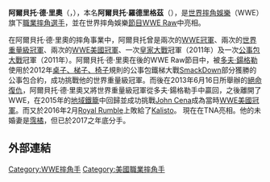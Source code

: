 {{NoteTA
| 1 = zh-hans:阿尔韦托·德尔·里奥;zh-hant:阿爾貝托·德·里奧
| 2 = zh-hans:阿尔韦托;zh-hant:阿爾貝托
}}
{{Infobox Pro Wrestler
| name=阿爾貝托·德·里奧
| image=ADR in April 2016.jpg
| names = El Hijo de Dos Caras<br />El Dorado<br />Dos Caras, Jr.<br />Dos Caras<br />Dos<br />Dorado<br />'''Alberto Del Rio'''
| birthname = 阿爾貝托·羅德里格茲
| nickname = 
| height={{height|ft=6|in=5}}
| weight={{convert|239|lb|kg|abbr=on}}
| birth_date={{birth date and age|mf=yes|1977|5|25}}
| birth_place={{MEX}}[[聖路易斯波托西州|聖路易斯波托西州]][[聖路易斯波托西市|聖路易斯波托西市]]
| death_date=
| death_place=
| resides={{USA}}[[佛羅里達州|佛羅里達州]][[希爾斯波羅縣_(佛羅里達州)|希爾斯波羅縣]][[坦帕_(佛羅里達州)|坦帕]]
| billed={{MEX}}[[聖路易斯波托西州|聖路易斯波托西州]][[聖路易斯波托西市|聖路易斯波托西市]]
| trainer=Greco-Roman<br />Leonel Kolesni<br />Juan Fernández<br />Professional<br />Dos Caras<br />Sicodelico<br />FCW Training<br />MMA<br />Marco Ruas
| debut=2000年9月29日
| retired=
| spouse=
}}



'''阿爾貝托·德·里奧'''（{{lang-es|'''Alberto Del Rio'''|}}，{{bd|1977年|5月25日}}），本名'''阿爾貝托·羅德里格茲'''（{{lang-es|'''Alberto Rodríguez'''}}），是[[世界摔角娛樂|世界摔角娛樂]]（WWE）旗下[[職業摔角|職業摔角]][[選手|選手]]，並在世界摔角娛樂[[節目|節目]][[WWE_Friday_Night_SmackDown!|WWE Raw]]中亮相。

在阿爾貝托·德·里奧的摔角事業中，阿爾貝托曾是兩次的[[WWE冠軍|WWE冠軍]]、兩次的[[世界重量級冠軍_(WWE)|世界重量級冠軍]]、兩次的[[WWE美國冠軍|WWE美國冠軍]]、一次[[皇家大戰|皇家大戰]]冠軍（2011年）及一次[[公事包大戰|公事包大戰]]冠軍（2011年）。阿爾貝托·德·里奧在{{link-en|摔角狂熱29|WrestleMania 29}}後的WWE Raw節目中，被[[多夫·錫格勒|多夫·鍚格勒]]使用於2012年[[桌子、梯子、椅子|桌子、梯子、椅子]]規則的公事包鐵梯大戰[[WWE_Friday_Night_SmackDown!|SmackDown]]部分獲勝的公事包合約，成功挑戰他的世界重量級冠軍。而後在2013年6月16日所舉辦的[[WWE_Payback|絕命復仇]]，阿爾貝托·德·里奧又將世界重量級冠軍從多夫·鍚格勒手中贏回，之後離開了WWE，在2015年的[[地域鐵籠|地域鐵籠]]中回歸並成功挑戰[[John_Cena|John Cena]]成為當時[[WWE美國冠軍|WWE美國冠軍]]。而又於2016年2月[[Royal_Rumble|Royal Rumble]]上敗給了[[Kalisto|Kalisto]]。
現在在TNA亮相。他的未婚妻是[[霈橘|霈橘]]，但已於2017之年底分手。

== 外部連結 ==
{{Commons category|Dos Caras, Jr.|Alberto Del Rio}}
{{WWE Championship}}
{{DEFAULTSORT:Del Rio, Alberto}}
[[Category:WWE摔角手|Category:WWE摔角手]]
[[Category:美國職業摔角手|Category:美國職業摔角手]]
